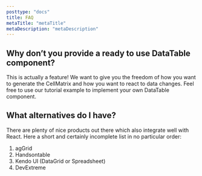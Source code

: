 ```yaml
---
posttype: "docs"
title: FAQ
metaTitle: "metaTitle"
metaDescription: "metaDescription"
---
```


## Why don’t you provide a ready to use DataTable component?

This is actually a feature! We want to give you the freedom of how you want to generate the CellMatrix and how you want to react to data changes. 
Feel free to use our tutorial example to implement your own DataTable component.

## What alternatives do I have?

There are plenty of nice products out there which also integrate well with React. Here a short and certainly incomplete list in no particular order:

1. agGrid
2. Handsontable
3. Kendo UI (DataGrid or Spreadsheet)
4. DevExtreme

